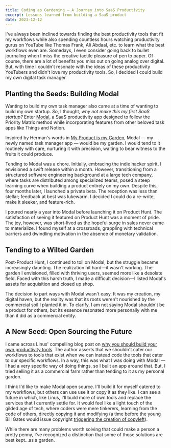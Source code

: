 ```yaml
---
title: Coding as Gardening — A Journey into SaaS Productivity
excerpt: Lessons learned from building a SaaS product
date: 2023-12-12
---
```


I've always been inclined towards finding the best productivity tools that fit my workflows while also spending countless hours watching productivity gurus on YouTube like Thomas Frank, Ali Abdaal, etc. to learn what the best workflows even are. Somedays, I even consider going back to bullet journaling when I miss the creative tactile pleasure of pen to paper. Of course, there are a lot of benefits you miss out on going analog over digital. But, with time I couldn't resonate with the ideas of these productivity YouTubers and didn't love my productivity tools. So, I decided I could build my own digital task manager.

## Planting the Seeds: Building Modal

Wanting to build my own task manager also came at a time of wanting to build my own startup. *So*, I thought, *why not make this my first SaaS startup?* Enter [Modal](https://usemodal.com/), a SaaS productivity app designed to follow the Priority Matrix method while incorporating features from other beloved task apps like Things and Notion.

Inspired by Herman's words in [My Product is my Garden](https://herman.bearblog.dev/my-product-is-my-garden/), Modal — my newly named task manager app — would be my garden. I would tend to it routinely with care, nurturing it with precision, waiting to bear witness to the fruits it could produce. 

Tending to Modal was a chore. Initially, embracing the indie hacker spirit, I envisioned a swift release within a month. However, transitioning from a structured software engineering background at a large tech company, where tasks are distributed among specialized teams, posed a steep learning curve when building a product entirely on my own. Despite this, four months later, I launched a private beta. The reception was less than stellar; feedback at best was lukewarm. I decided I could do a re-write, make it sleeker, and feature-rich. 

I poured nearly a year into Modal before launching it on Product Hunt. The satisfaction of seeing it featured on Product Hunt was a moment of pride. The joy, however, was short-lived as the hopeful surge in sales never came to materialize. I found myself at a crossroads, grappling with technical barriers and dwindling motivation in the absence of monetary validation.

## Tending to a Wilted Garden

Post-Product Hunt,  I continued to toil on Modal, but the struggle became increasingly daunting. The realization hit hard—it wasn't working. The garden I envisioned, filled with thriving users, seemed more like a desolate field. Faced with this harsh truth, I made a difficult decision—I listed Modal's assets for acquisition and closed up shop.

The decision to part ways with Modal wasn't easy. It was my creation, my digital haven, but the reality was that its roots weren't nourished by the commercial soil I planted it in. To clarify, I am not saying Modal shouldn't be a product for others, but its essence resonated more personally with me than it did as a commercial entity.

## A New Seed: Open Sourcing the Future

I came across Linus' compelling blog post on [why you should build your own productivity tools](https://thesephist.com/posts/tools/). The author asserts that we shouldn't cater our workflows to tools that exist when we can instead code the tools that cater to our specific workflows. In a way, this was what I was doing with Modal — I had a very specific way of doing things, so I built an app around that. But, I tried selling it as a commercial farm rather than tending to it as my personal garden. 

I think I'd like to make Modal open source. I'll build it for myself catered to my workflows, but others can use use it or copy it as they like. I can see a future in which, like Linus, I'll build more of own tools and replace the services that I currently settle for. It would feel like a light touch of the gilded age of tech, where coders were mere tinkerers, learning from the code of others, directly copying it and modifying (a time before the young Bill Gates would issue copyright [triggering the creation of copyleft](https://jacobin.com/2018/06/github-microsoft-open-source-code-technology)).

While there are many problems worth solving that could make a person a pretty penny, I've recognized a distinction that some of those solutions are best kept...as a garden.
